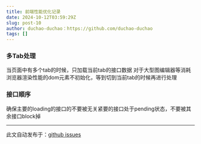 ```yaml
---
title: 前端性能优化记录
date: 2024-10-12T03:59:29Z
slug: post-10
author: duchao-duchao：https://github.com/duchao-duchao
tags: []
---
```


### 多Tab处理
当页面中有多个tab的时候，只加载当前tab的接口数据
对于大型图编辑器等消耗浏览器渲染性能的dom元素不初始化，等到切到当前tab的时候再进行处理
### 接口顺序
确保主要的loading的接口的不要被无关紧要的接口处于pending状态，不要被其余接口block掉

---
此文自动发布于：<a href="https://github.com/duchao-duchao/dc-blog/issues/10" target="_blank">github issues</a>
